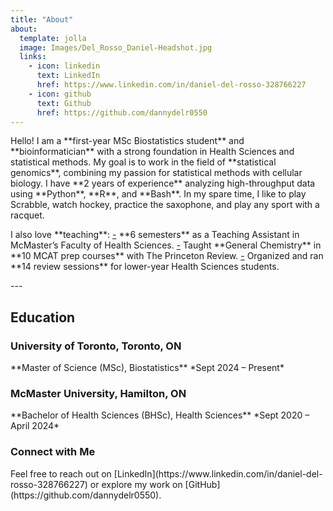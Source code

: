 ```yaml
---
title: "About"
about:
  template: jolla
  image: Images/Del_Rosso_Daniel-Headshot.jpg
  links:
    - icon: linkedin
      text: LinkedIn
      href: https://www.linkedin.com/in/daniel-del-rosso-328766227
    - icon: github
      text: Github
      href: https://github.com/dannydelr0550
---
```


Hello! I am a \*\*first-year MSc Biostatistics student\*\* and \*\*bioinformatician\*\* with a strong foundation in Health Sciences and statistical methods. My goal is to work in the field of \*\*statistical genomics\*\*, combining my passion for statistical methods with cellular biology. I have \*\*2 years of experience\*\* analyzing high-throughput data using \*\*Python\*\*, \*\*R\*\*, and \*\*Bash\*\*. In my spare time, I like to play Scrabble, watch hockey, practice the saxophone, and play any sport with a racquet.

I also love \*\*teaching\*\*:
[-]{.underline} \*\*6 semesters\*\* as a Teaching Assistant in McMaster's Faculty of Health Sciences.
[-]{.underline} Taught \*\*General Chemistry\*\* in \*\*10 MCAT prep courses\*\* with The Princeton Review.
[-]{.underline} Organized and ran \*\*14 review sessions\*\* for lower-year Health Sciences students.

\-\--

## Education

### University of Toronto, Toronto, ON
\*\*Master of Science (MSc), Biostatistics\*\*
\*Sept 2024 -- Present\*

### McMaster University, Hamilton, ON
\*\*Bachelor of Health Sciences (BHSc), Health Sciences\*\*
\*Sept 2020 -- April 2024\*

### Connect with Me

Feel free to reach out on \[LinkedIn\](https://www.linkedin.com/in/daniel-del-rosso-328766227) or explore my work on \[GitHub\](https://github.com/dannydelr0550).

